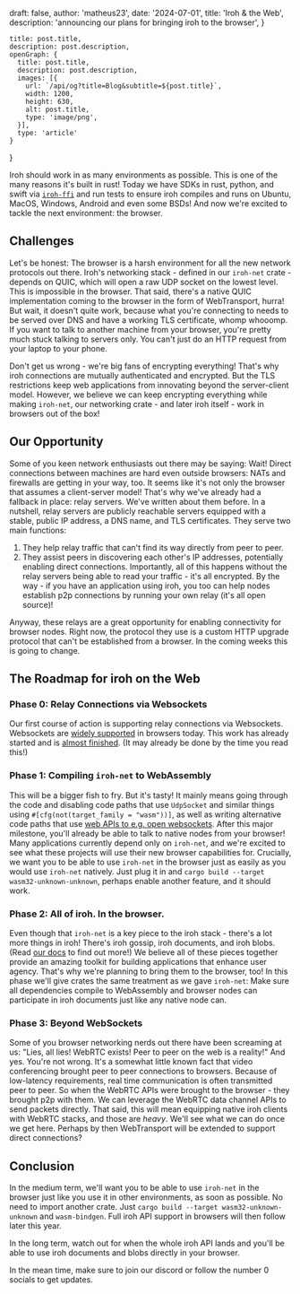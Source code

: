 

  draft: false,
  author: 'matheus23',
  date: '2024-07-01',
  title: 'Iroh & the Web',
  description: 'announcing our plans for bringing iroh to the browser',
}

    title: post.title,
    description: post.description,
    openGraph: {
      title: post.title,
      description: post.description,
      images: [{
        url: `/api/og?title=Blog&subtitle=${post.title}`,
        width: 1200,
        height: 630,
        alt: post.title,
        type: 'image/png',
      }],
      type: 'article'
    }
}


Iroh should work in as many environments as possible. This is one of the many reasons it's built in rust!
Today we have SDKs in rust, python, and swift via [`iroh-ffi`](https://github.com/n0-computer/iroh-ffi/) and run tests to ensure iroh compiles and runs on Ubuntu, MacOS, Windows, Android and even some BSDs!
And now we're excited to tackle the next environment: the browser.

## Challenges

Let's be honest: The browser is a harsh environment for all the new network protocols out there.
Iroh's networking stack - defined in our `iroh-net` crate - depends on QUIC, which will open a raw UDP socket on the lowest level. This is impossible in the browser.
That said, there's a native QUIC implementation coming to the browser in the form of WebTransport, hurra!
But wait, it doesn't quite work, because what you're connecting to needs to be served over DNS and have a working TLS certificate, whomp whooomp.
If you want to talk to another machine from your browser, you're pretty much stuck talking to servers only.
You can't just do an HTTP request from your laptop to your phone.

Don't get us wrong - we're big fans of encrypting everything!
That's why iroh connections are mutually authenticated and encrypted. But the TLS restrictions keep web applications from innovating beyond the server-client model.
However, we believe we can keep encrypting everything while making `iroh-net`, our networking crate - and later iroh itself - work in browsers out of the box!

## Our Opportunity

Some of you keen network enthusiasts out there may be saying: Wait! Direct connections between machines are hard even outside browsers: NATs and firewalls are getting in your way, too.
It seems like it's not only the browser that assumes a client-server model!
That's why we've already had a fallback in place: relay servers.
We've written about them before. In a nutshell, relay servers are publicly reachable servers equipped with a stable, public IP address, a DNS name, and TLS certificates.
They serve two main functions:
1. They help relay traffic that can't find its way directly from peer to peer.
2. They assist peers in discovering each other's IP addresses, potentially enabling direct connections.
Importantly, all of this happens without the relay servers being able to read your traffic - it's all encrypted.
By the way - if you have an application using iroh, you too can help nodes establish p2p connections by running your own relay (it's all open source)!

Anyway, these relays are a great opportunity for enabling connectivity for browser nodes.
Right now, the protocol they use is a custom HTTP upgrade protocol that can't be established from a browser.
In the coming weeks this is going to change.

## The Roadmap for iroh on the Web

### Phase 0: Relay Connections via Websockets

Our first course of action is supporting relay connections via Websockets.
Websockets are [widely supported](https://caniuse.com/?search=websockets) in browsers today.
This work has already started and is [almost finished](https://github.com/n0-computer/iroh/pull/2387).
(It may already be done by the time you read this!)

### Phase 1: Compiling `iroh-net` to WebAssembly

This will be a bigger fish to fry. But it's tasty!
It mainly means going through the code and disabling code paths that use `UdpSocket` and similar things using `#[cfg(not(target_family = "wasm"))]`, as well as writing alternative code paths that use [web APIs to e.g. open websockets](https://developer.mozilla.org/en-US/docs/Web/API/WebSocket).
After this major milestone, you'll already be able to talk to native nodes from your browser!
Many applications currently depend only on `iroh-net`, and we're excited to see what these projects will use their new browser capabilities for.
Crucially, we want you to be able to use `iroh-net` in the browser just as easily as you would use `iroh-net` natively.
Just plug it in and `cargo build --target wasm32-unknown-unknown`, perhaps enable another feature, and it should work.

### Phase 2: All of iroh. In the browser.

Even though that `iroh-net` is a key piece to the iroh stack - there's a lot more things in iroh!
There's iroh gossip, iroh documents, and iroh blobs. (Read [our docs](https://iroh.computer/docs) to find out more!)
We believe all of these pieces together provide an amazing toolkit for building applications that enhance user agency.
That's why we're planning to bring them to the browser, too!
In this phase we'll give crates the same treatment as we gave `iroh-net`:
Make sure all dependencies compile to WebAssembly and browser nodes can participate in iroh documents just like any native node can.

### Phase 3: Beyond WebSockets

Some of you browser networking nerds out there have been screaming at us: "Lies, all lies! WebRTC exists! Peer to peer on the web is a reality!"
And yes. You're not wrong.
It's a somewhat little known fact that video conferencing brought peer to peer connections to browsers.
Because of low-latency requirements, real time communication is often transmitted peer to peer.
So when the WebRTC APIs were brought to the browser - they brought p2p with them.
We can leverage the WebRTC data channel APIs to send packets directly.
That said, this will mean equipping native iroh clients with WebRTC stacks, and those are *heavy*.
We'll see what we can do once we get here. Perhaps by then WebTransport will be extended to support direct connections?

## Conclusion

In the medium term, we'll want you to be able to use `iroh-net` in the browser just like you use it in other environments, as soon as possible.
No need to import another crate. Just `cargo build --target wasm32-unknown-unknown` and `wasm-bindgen`.
Full iroh API support in browsers will then follow later this year.

In the long term, watch out for when the whole iroh API lands and you'll be able to use iroh documents and blobs directly in your browser.

In the mean time, make sure to join our discord or follow the number 0 socials to get updates.
